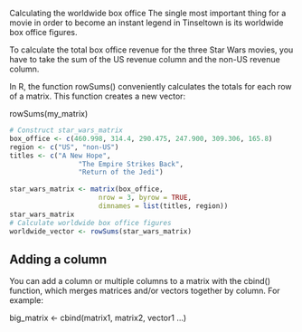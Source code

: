 Calculating the worldwide box office
The single most important thing for a movie in order to become an instant legend in Tinseltown is its worldwide box office figures.

To calculate the total box office revenue for the three Star Wars movies, you have to take the sum of the US revenue column and the non-US revenue column.

In R, the function rowSums() conveniently calculates the totals for each row of a matrix. This function creates a new vector:

rowSums(my_matrix)

```r
# Construct star_wars_matrix
box_office <- c(460.998, 314.4, 290.475, 247.900, 309.306, 165.8)
region <- c("US", "non-US")
titles <- c("A New Hope", 
                 "The Empire Strikes Back", 
                 "Return of the Jedi")
               
star_wars_matrix <- matrix(box_office, 
                      nrow = 3, byrow = TRUE,
                      dimnames = list(titles, region))
star_wars_matrix
# Calculate worldwide box office figures
worldwide_vector <- rowSums(star_wars_matrix)
```
## Adding a column 

You can add a column or multiple columns to a matrix with the cbind() function, which merges matrices and/or vectors together by column. For example:

big_matrix <- cbind(matrix1, matrix2, vector1 ...)
